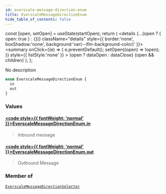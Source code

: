 ```yaml
---
id: everscale-message-direction-enum
title: EverscaleMessageDirectionEnum
hide_table_of_contents: false
---
```







  const [open, setOpen] = useState(startOpen);
  return (
    <details {...(open ? { open: true } : {})} className="details" style={{ border:'none', boxShadow:'none', background:'var(--ifm-background-color)' }}>
      <summary
        onClick={(e) => {
          e.preventDefault();
          setOpen((open) => !open);
        }}
        style={{ listStyle:'none' }}
      >
      {open ? dataOpen : dataClose}
      </summary>
      {open && children}
    </details>
  );
};








No description


```graphql
enum EverscaleMessageDirectionEnum {
  in
  out
}
```




### Values

#### [<code style={{ fontWeight: 'normal' }}>EverscaleMessageDirectionEnum.<b>in</b></code>](#)  
> 
> 
> Inbound message
> 

#### [<code style={{ fontWeight: 'normal' }}>EverscaleMessageDirectionEnum.<b>out</b></code>](#)  
> 
> 
> Outbound Message
> 



### Member of

[`EverscaleMessageDirectionSelector`](/docs/graphql-reference/inputs/everscale-message-direction-selector)  <Badge class="secondary" text="input"/>

